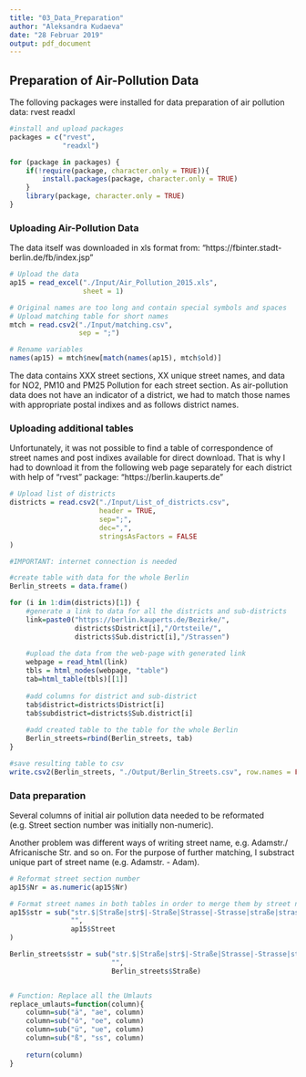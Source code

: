 ```yaml
---
title: "03_Data_Preparation"
author: "Aleksandra Kudaeva"
date: "28 Februar 2019"
output: pdf_document
---
```


## Preparation of Air-Pollution Data

The folloving packages were installed for data preparation of air pollution data:
rvest
readxl

```r
#install and upload packages
packages = c("rvest", 
             "readxl")

for (package in packages) {
    if(!require(package, character.only = TRUE)){
        install.packages(package, character.only = TRUE)
    }
    library(package, character.only = TRUE)
}

```

### Uploading Air-Pollution Data

The data itself was downloaded in xls format from: 
"https://fbinter.stadt-berlin.de/fb/index.jsp"

```r
# Upload the data
ap15 = read_excel("./Input/Air_Pollution_2015.xls", 
                  sheet = 1)

# Original names are too long and contain special symbols and spaces
# Upload matching table for short names
mtch = read.csv2("./Input/matching.csv", 
                 sep = ";")

# Rename variables
names(ap15) = mtch$new[match(names(ap15), mtch$old)]

```

The data contains XXX street sections, XX unique street names, and data for NO2, PM10 and PM25 Pollution for each street section. As air-pollution data does not have an indicator of a district, we had to match those names with appropriate postal indixes and as follows district names.

### Uploading additional tables

Unfortunately, it was not possible to find a table of correspondence of street names and post indixes available for direct download. That is why I had to download it from the following web page separately for each district with help of "rvest" package:
"https://berlin.kauperts.de"

```r
# Upload list of districts 
districts = read.csv2("./Input/List_of_districts.csv", 
                      header = TRUE, 
                      sep=";", 
                      dec=",", 
                      stringsAsFactors = FALSE
)
```




```r

#IMPORTANT: internet connection is needed

#create table with data for the whole Berlin
Berlin_streets = data.frame()

for (i in 1:dim(districts)[1]) {
    #generate a link to data for all the districts and sub-districts
    link=paste0("https://berlin.kauperts.de/Bezirke/",
                districts$District[i],"/Ortsteile/",
                districts$Sub.district[i],"/Strassen")
    
    #upload the data from the web-page with generated link
    webpage = read_html(link)
    tbls = html_nodes(webpage, "table")
    tab=html_table(tbls)[[1]]
    
    #add columns for district and sub-district
    tab$district=districts$District[i]
    tab$subdistrict=districts$Sub.district[i]
    
    #add created table to the table for the whole Berlin
    Berlin_streets=rbind(Berlin_streets, tab)
}

#save resulting table to csv
write.csv2(Berlin_streets, "./Output/Berlin_Streets.csv", row.names = FALSE)
```

### Data preparation

Several columns of initial air pollution data needed to be reformated (e.g. Street section number was initially non-numeric). 

Another problem was different ways of writing street name, e.g. Adamstr./ Africanische Str. and so on. For the purpose of further matching, I substract unique part of street name (e.g. Adamstr. - Adam).

```r
# Reformat street section number
ap15$Nr = as.numeric(ap15$Nr)

# Format street names in both tables in order to merge them by street name
ap15$str = sub("str.$|Straße|str$|-Straße|Strasse|-Strasse|straße|strasse|Str.$|-Str.$", 
               "", 
               ap15$Street
)

Berlin_streets$str = sub("str.$|Straße|str$|-Straße|Strasse|-Strasse|straße|strasse|Str.$|-Str.$",
                         "", 
                         Berlin_streets$Straße)


# Function: Replace all the Umlauts
replace_umlauts=function(column){
    column=sub("ä", "ae", column)
    column=sub("ö", "oe", column)
    column=sub("ü", "ue", column)
    column=sub("ß", "ss", column)
    
    return(column)
}



```

